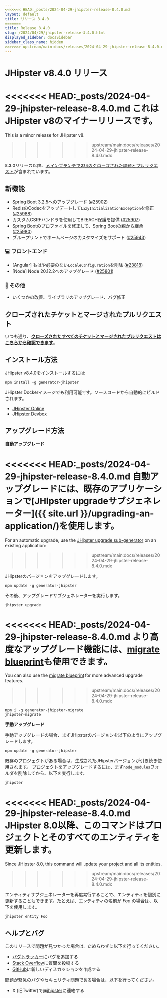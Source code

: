 ```yaml
---
<<<<<<< HEAD:_posts/2024-04-29-jhipster-release-8.4.0.md
layout: default
title: リリース 8.4.0
=======
title: Release 8.4.0
slug: /2024/04/29/jhipster-release-8.4.0.html
displayed_sidebar: docsSidebar
sidebar_class_name: hidden
>>>>>>> upstream/main:docs/releases/2024-04-29-jhipster-release-8.4.0.mdx
---
```


# JHipster v8.4.0 リリース

<<<<<<< HEAD:_posts/2024-04-29-jhipster-release-8.4.0.md
これはJHipster v8のマイナーリリースです。
=======
This is a minor release for JHipster v8.
>>>>>>> upstream/main:docs/releases/2024-04-29-jhipster-release-8.4.0.mdx

8.3.0リリース以降、[メインブランチで224のクローズされた課題とプルリクエスト](https://github.com/jhipster/generator-jhipster/issues?q=is:closed+milestone:8.4.0)が含まれています。

## 新機能

- Spring Boot 3.2.5へのアップグレード ([#25902](https://github.com/jhipster/generator-jhipster/pull/25902))
- RedisのCodecをアップデートして`LazyInitializationException`を修正 ([#25988](https://github.com/jhipster/generator-jhipster/pull/25988))
- カスタムCSRFハンドラを使用してBREACH保護を提供 ([#25907](https://github.com/jhipster/generator-jhipster/pull/25907))
- Spring Bootのプロファイルを修正して、Spring Bootの親から継承 ([#25980](https://github.com/jhipster/generator-jhipster/pull/25980))
- ブループリントでホームページのカスタマイズをサポート ([#25943](https://github.com/jhipster/generator-jhipster/pull/25943))

### :computer: フロントエンド

- [Angular] もはや必要のない`LocaleConfiguration`を削除 ([#23818](https://github.com/jhipster/generator-jhipster/pull/23818))
- [Node] Node 20.12.2へのアップグレード ([#25801](https://github.com/jhipster/generator-jhipster/pull/25801))

### :scroll: その他

- いくつかの改善、ライブラリのアップグレード、バグ修正

## クローズされたチケットとマージされたプルリクエスト

いつも通り、**[クローズされたすべてのチケットとマージされたプルリクエストはこちらから確認できます](https://github.com/jhipster/generator-jhipster/issues?q=is:closed+milestone:8.4.0)**。

## インストール方法

JHipster v8.4.0をインストールするには:

```
npm install -g generator-jhipster
```

JHipster Dockerイメージでも利用可能です。ソースコードから自動的にビルドされます。

- [JHipster Online](https://start.jhipster.tech)
- [JHipster Devbox](https://github.com/jhipster/jhipster-devbox)

## アップグレード方法

**自動アップグレード**

<<<<<<< HEAD:_posts/2024-04-29-jhipster-release-8.4.0.md
自動アップグレードには、既存のアプリケーションで[JHipster upgradeサブジェネレーター]({{ site.url }}/upgrading-an-application/)を使用します。
=======
For an automatic upgrade, use the [JHipster upgrade sub-generator](/upgrading-an-application/) on an existing application:
>>>>>>> upstream/main:docs/releases/2024-04-29-jhipster-release-8.4.0.mdx

JHipsterのバージョンをアップグレードします。

```
npm update -g generator-jhipster
```

その後、アップグレードサブジェネレーターを実行します。

```
jhipster upgrade
```

<<<<<<< HEAD:_posts/2024-04-29-jhipster-release-8.4.0.md
より高度なアップグレード機能には、[migrate blueprint](https://github.com/jhipster/generator-jhipster-migrate)も使用できます。
=======
You can also use the [migrate blueprint](https://github.com/jhipster/generator-jhipster-migrate) for more advanced upgrade features.
>>>>>>> upstream/main:docs/releases/2024-04-29-jhipster-release-8.4.0.mdx

```
npm i -g generator-jhipster-migrate
jhipster-migrate
```

**手動アップグレード**

手動アップグレードの場合、まずJHipsterのバージョンを以下のようにアップグレードします。

```
npm update -g generator-jhipster
```

既存のプロジェクトがある場合は、生成されたJHipsterバージョンが引き続き使用されます。
プロジェクトをアップグレードするには、まず`node_modules`フォルダを削除してから、以下を実行します。

```
jhipster
```

<<<<<<< HEAD:_posts/2024-04-29-jhipster-release-8.4.0.md
JHipster 8.0以降、このコマンドはプロジェクトとそのすべてのエンティティを更新します。
=======
Since JHipster 8.0, this command will update your project and all its entities.
>>>>>>> upstream/main:docs/releases/2024-04-29-jhipster-release-8.4.0.mdx

エンティティサブジェネレーターを再度実行することで、エンティティを個別に更新することもできます。たとえば、エンティティの名前が _Foo_ の場合は、以下を使用します。

```
jhipster entity Foo
```

## ヘルプとバグ

このリリースで問題が見つかった場合は、ためらわずに以下を行ってください。

- [バグトラッカー](https://github.com/jhipster/generator-jhipster/issues?state=open)にバグを追加する
- [Stack Overflow](http://stackoverflow.com/tags/jhipster/info)に質問を投稿する
- [GitHub](https://gitub.com/jhipster/generator-jhipster/discussions)に新しいディスカッションを作成する

問題が緊急のバグやセキュリティ問題である場合は、以下を行ってください。

- X (旧Twitter)で[@jhipster](https://twitter.com/jhipster)に連絡する
